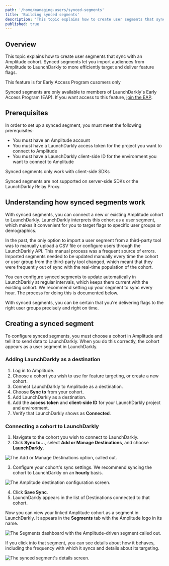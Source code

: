 ```yaml
---
path: '/home/managing-users/synced-segments'
title: 'Building synced segments'
description: 'This topic explains how to create user segments that sync with an Amplitude cohort.'
published: true
---
```


## Overview

This topic explains how to create user segments that sync with an Amplitude cohort. Synced segments let you import audiences from Amplitude to LaunchDarkly to more efficiently target and deliver feature flags.

<Callout intent="info">
  <CalloutTitle>This feature is for Early Access Program cusomers only</CalloutTitle>
  <CalloutDescription>

Synced segments are only available to members of LaunchDarkly's Early Access Program (EAP). If you want access to this feature, [join the EAP](https://docs.google.com/forms/d/e/1FAIpQLScJ5qCC_RZTW9pPSXVZk9HaKzpltNAeoQb2t6gh7dLicwQWQQ/viewform).

  </CalloutDescription>
</Callout> 

## Prerequisites

In order to set up a synced segment, you must meet the following prerequisites:

* You must have an Amplitude account
* You must have a LaunchDarkly access token for the project you want to connect to Amplitude
* You must have a LaunchDarkly client-side ID for the environment you want to connect to Amplitude

<Callout intent="info">
  <CalloutTitle>Synced segments only work with client-side SDKs</CalloutTitle>
  <CalloutDescription>

Synced segments are not supported on server-side SDKs or the LaunchDarkly Relay Proxy.

  </CalloutDescription>
</Callout> 

## Understanding how synced segments work

With synced segments, you can connect a new or existing Amplitude cohort to LaunchDarkly. LaunchDarkly interprets this cohort as a user segment, which makes it convenient for you to target flags to specific user groups or demographics.

In the past, the only option to import a user segment from a third-party tool was to manually upload a CSV file or configure users through the LaunchDarkly API. This manual process was a frequent source of errors. Imported segments needed to be updated manually every time the cohort or user group from the third-party tool changed, which meant that they were frequently out of sync with the real-time population of the cohort.

You can configure synced segments to update automatically in LaunchDarkly at regular intervals, which keeps them current with the existing cohort. We recommend setting up your segment to sync every hour. The process for doing this is documented below.

With synced segments, you can be certain that you're delivering flags to the right user groups precisely and right on time.

## Creating a synced segment

To configure synced segments, you must choose a cohort in Amplitude and tell it to send data to LaunchDarkly. When you do this correctly, the cohort appears as a user segment in LaunchDarkly. 

### Adding LaunchDarkly as a destination

1. Log in to Amplitude.
2. Choose a cohort you wish to use for feature targeting, or create a new cohort.
3. Connect LaunchDarkly to Amplitude as a destination.
4. Choose **Sync to** from your cohort.
5. Add LaunchDarkly as a destination.
6. Add the **access token** and **client-side ID** for your LaunchDarkly project and environment.
7. Verify that LaunchDarkly shows as **Connected**.

### Connecting a cohort to LaunchDarkly

1. Navigate to the cohort you wish to connect to LaunchDarkly.
2. Click **Sync to...**, select **Add or Manage Destinations**, and choose **LaunchDarkly**.

![The Add or Manage Destinations option, called out.](../../images/segments-amplitude-destination-callout.png) 

3. Configure your cohort's sync settings. We recommend syncing the cohort to LaunchDarkly on an **hourly** basis.

![The Amplitude destination configuration screen.](../../images/segments-amplitude-destination-config.png) 

4. Click **Save Sync**.
5. LaunchDarkly appears in the list of Destinations connected to that cohort.

Now you can view your linked Amplitude cohort as a segment in LaunchDarkly. It appears in the **Segments** tab with the Amplitude logo in its name.

![The Segments dashboard with the Amplitude-driven segment called out.](../../images/segments-amplitude-dashboard-callout.png)

If you click into that segment, you can see details about how it behaves, including the frequency with which it syncs and details about its targeting.

![The synced segment's details screen.](../../images/segments-amplitude-sync-in-ld.png)

